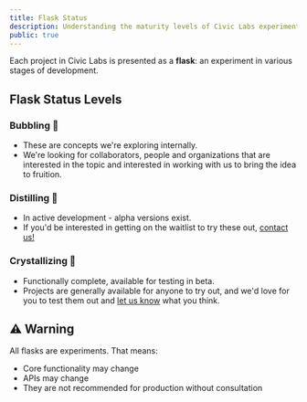 ```yaml
---
title: Flask Status
description: Understanding the maturity levels of Civic Labs experiments
public: true
---
```


Each project in Civic Labs is presented as a **flask**: an experiment in various stages of development.

## Flask Status Levels

### Bubbling 🫧

- These are concepts we're exploring internally.
- We're looking for collaborators, people and organizations that are interested in the topic and interested in working with us to bring the idea to fruition.

### Distilling 🧪  

- In active development - alpha versions exist.
- If you'd be interested in getting on the waitlist to try these out, [contact us!](https://civickey.typeform.com/to/uVH7CWJ5)

### Crystallizing 💎

- Functionally complete, available for testing in beta.
- Projects are generally available for anyone to try out, and we'd love for you to test them out and [let us know](https://civickey.typeform.com/to/uVH7CWJ5) what you think.

## ⚠️ Warning

All flasks are experiments. That means:
- Core functionality may change
- APIs may change
- They are not recommended for production without consultation